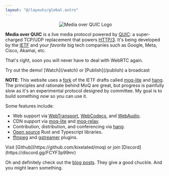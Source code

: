 ```yaml
---
layout: "@/layouts/global.astro"
---
```


<center>
	<img src="/home/logo.svg" className="h-32" alt="Media over QUIC Logo" />
</center>

**Media over QUIC** is a live media protocol powered by [QUIC](https://quicwg.org/):
a super-charged TCP/UDP replacement that powers [HTTP/3](https://en.wikipedia.org/wiki/HTTP/3).
It's being developed by the [IETF](https://www.ietf.org/) and your _favorite_ big tech companies such as Google, Meta, Cisco, Akamai, etc.

That's right, soon you will never have to deal with WebRTC again.

<p class="tagline">Try out the demo! [Watch](/watch) or [Publish](/publish) a broadcast</p>

**NOTE**: This website uses a [fork](/blog/transfork) of the IETF drafts called [moq-lite](https://github.com/kixelated/moq/tree/main/rs/moq) and [hang](https://github.com/kixelated/moq/tree/main/rs/hang).
The principles and rationale behind MoQ are great, but progress is painfully slow as it's an experimental protocol designed by committee.
My goal is to build something *now* so you can use it.


Some features include:

-   Web support via [WebTransport](https://developer.mozilla.org/en-US/docs/Web/API/WebTransport), [WebCodecs](https://developer.mozilla.org/en-US/docs/Web/API/WebCodecs_API), and [WebAudio](https://developer.mozilla.org/en-US/docs/Web/API/WebAudio_API).
-   CDN support via [moq-lite](https://github.com/kixelated/moq/tree/main/rs/moq) and [moq-relay](https://github.com/kixelated/moq/tree/main/rs/moq-relay).
-   Contribution, distribution, and conferencing via [hang](https://github.com/kixelated/moq/tree/main/rs/hang).
-   [Open source](/source) Rust and Typescript libraries.
-   [ffmpeg](https://github.com/kixelated/moq/tree/main/rs/hang-cli) and [gstreamer](https://github.com/kixelated/moq/tree/main/rs/hang-gst) plugins.

<p class="tagline">Visit [Github](https://github.com/kixelated/moq) or join [Discord](https://discord.gg/FCYF3p99mr)</p>

Oh and definitely check out the [blog posts](/blog).
They give a good chuckle.
And you might learn something.